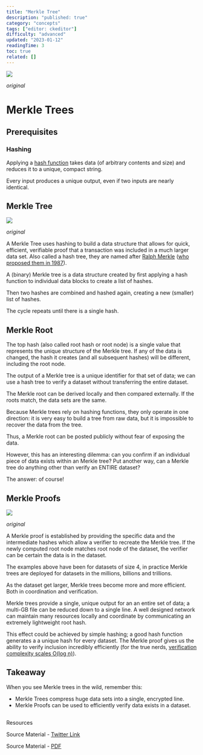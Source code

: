 ```yaml
---
title: "Merkle Tree"
description: "published: true"
category: "concepts"
tags: ["editor: ckeditor"]
difficulty: "advanced"
updated: "2023-01-12"
readingTime: 3
toc: true
related: []
---
```


![](/images/merkle-tree-banner.png)

*original*

# Merkle Trees

## Prerequisites

### Hashing

Applying a [hash function](/concepts/hash) takes data (of arbitrary contents and size) and reduces it to a unique, compact string. 

Every input produces a unique output, even if two inputs are nearly identical.

## Merkle Tree

![](/images/merkle-tree-merkle-tree.jpeg)

*original*

A Merkle Tree uses hashing to build a data structure that allows for quick, efficient, verifiable proof that a transaction was included in a much larger data set. Also called a hash tree, they are named after [Ralph Merkle](https://en.wikipedia.org/wiki/Ralph_Merkle) ([who proposed them in 1987](http://people.eecs.berkeley.edu/~raluca/cs261-f15/readings/merkle.pdf)).

A (binary) Merkle tree is a data structure created by first applying a hash function to individual data blocks to create a list of hashes. 

Then two hashes are combined and hashed again, creating a new (smaller) list of hashes. 

The cycle repeats until there is a single hash.

## Merkle Root

The top hash (also called root hash or root node) is a single value that represents the unique structure of the Merkle tree. If any of the data is changed, the hash it creates (and all subsequent hashes) will be different, including the root node.

The output of a Merkle tree is a unique identifier for that set of data; we can use a hash tree to verify a dataset without transferring the entire dataset.

The Merkle root can be derived locally and then compared externally. If the roots match, the data sets are the same.

Because Merkle trees rely on hashing functions, they only operate in one direction: it is very easy to build a tree from raw data, but it is impossible to recover the data from the tree. 

Thus, a Merkle root can be posted publicly without fear of exposing the data.

However, this has an interesting dilemma: can you confirm if an individual piece of data exists within an Merkle tree? Put another way, can a Merkle tree do anything other than verify an ENTIRE dataset? 

The answer: of course!

## Merkle Proofs

![](/images/merkle-tree-merkle-proof.jpeg)

*original*

A Merkle proof is established by providing the specific data and the intermediate hashes which allow a verifier to recreate the Merkle tree. If the newly computed root node matches root node of the dataset, the verifier can be certain the data is in the dataset.

The examples above have been for datasets of size 4, in practice Merkle trees are deployed for datasets in the millions, billions and trillions. 

As the dataset get larger, Merkle trees become more and more efficient. Both in coordination and verification.

Merkle trees provide a single, unique output for an an entire set of data; a multi-GB file can be reduced down to a single line. A well designed network can maintain many resources locally and coordinate by communicating an extremely lightweight root hash.

This effect could be achieved by simple hashing; a good hash function generates a a unique hash for every dataset. The Merkle proof gives us the ability to verify inclusion incredibly efficiently (for the true nerds, [verification complexity scales O(log n)](https://en.wikipedia.org/wiki/Big_O_notation)).

## Takeaway

When you see Merkle trees in the wild, remember this: 

*   Merkle Trees compress huge data sets into a single, encrypted line. 
*   Merkle Proofs can be used to efficiently verify data exists in a dataset.

##   
Resources

Source Material - [Twitter Link](https://twitter.com/SalomonCrypto/status/1567638108937801728)

Source Material - [PDF](/twitter-pdf-2022-09-07_merkle_tree.pdf)
